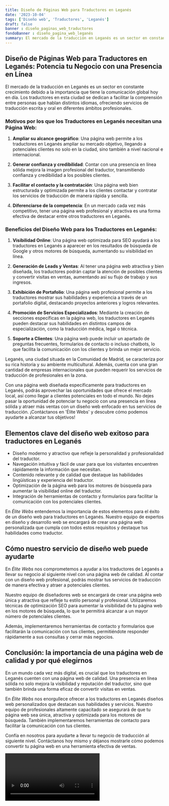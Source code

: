 ```yaml
---
title: Diseño de Páginas Web para Traductores en Leganés
date: '2023-10-04'
tags: ['Diseño web', 'Traductores', 'Leganés']
draft: false
banner : diseño_paginas_web_traductores
fondoBanner : diseño_pagina_web_leganés
summary: El mercado de la traducción en Leganés es un sector en constante crecimiento debido a la importancia que tiene la comunicación global hoy en día. Los traductores en esta ciudad se dedican a facilitar la comprensión entre personas que hablan distintos idiomas, ofreciendo servicios de traducción escrita y oral en diferentes ámbitos profesionales.
---
```


## Diseño de Páginas Web para Traductores en Leganés: Potencia tu Negocio con una Presencia en Línea

El mercado de la traducción en Leganés es un sector en constante crecimiento debido a la importancia que tiene la comunicación global hoy en día. Los traductores en esta ciudad se dedican a facilitar la comprensión entre personas que hablan distintos idiomas, ofreciendo servicios de traducción escrita y oral en diferentes ámbitos profesionales.

### Motivos por los que los Traductores en Leganés necesitan una Página Web: 

1. **Ampliar su alcance geográfico**: Una página web permite a los traductores en Leganés ampliar su mercado objetivo, llegando a potenciales clientes no solo en la ciudad, sino también a nivel nacional e internacional.

2. **Generar confianza y credibilidad**: Contar con una presencia en línea sólida mejora la imagen profesional del traductor, transmitiendo confianza y credibilidad a los posibles clientes.

3. **Facilitar el contacto y la contratación**: Una página web bien estructurada y optimizada permite a los clientes contactar y contratar los servicios de traducción de manera rápida y sencilla.

4. **Diferenciarse de la competencia**: En un mercado cada vez más competitivo, tener una página web profesional y atractiva es una forma efectiva de destacar entre otros traductores en Leganés.

### Beneficios del Diseño Web para los Traductores en Leganés:

1. **Visibilidad Online**: Una página web optimizada para SEO ayudará a los traductores en Leganés a aparecer en los resultados de búsqueda de Google y otros motores de búsqueda, aumentando su visibilidad en línea.

2. **Generación de Leads y Ventas**: Al tener una página web atractiva y bien diseñada, los traductores podrán captar la atención de posibles clientes y convertir visitas en ventas, aumentando así su flujo de trabajo y sus ingresos.

3. **Exhibición de Portafolio**: Una página web profesional permite a los traductores mostrar sus habilidades y experiencia a través de un portafolio digital, destacando proyectos anteriores y logros relevantes.

4. **Promoción de Servicios Especializados**: Mediante la creación de secciones específicas en la página web, los traductores en Leganés pueden destacar sus habilidades en distintos campos de especialización, como la traducción médica, legal o técnica.

5. **Soporte a Clientes**: Una página web puede incluir un apartado de preguntas frecuentes, formularios de contacto o incluso chatbots, lo que facilita la comunicación con los clientes y brinda un mejor servicio.

Leganés, una ciudad situada en la Comunidad de Madrid, se caracteriza por su rica historia y su ambiente multicultural. Además, cuenta con una gran cantidad de empresas internacionales que pueden requerir los servicios de traducción de profesionales en la zona.

Con una página web diseñada específicamente para traductores en Leganés, podrás aprovechar las oportunidades que ofrece el mercado local, así como llegar a clientes potenciales en todo el mundo. No dejes pasar la oportunidad de potenciar tu negocio con una presencia en línea sólida y atraer más ventas con un diseño web enfocado en tus servicios de traducción. ¡Contáctanos en 'Élite Webs' y descubre cómo podemos ayudarte a alcanzar tus objetivos!

<GifSeo />

<Cta />

## Elementos clave del diseño web exitoso para traductores en Leganés

- Diseño moderno y atractivo que refleje la personalidad y profesionalidad del traductor.
- Navegación intuitiva y fácil de usar para que los visitantes encuentren rápidamente la información que necesitan.
- Contenido relevante y de calidad que destaque las habilidades lingüísticas y experiencia del traductor.
- Optimización de la página web para los motores de búsqueda para aumentar la visibilidad online del traductor.
- Integración de herramientas de contacto y formularios para facilitar la comunicación con los potenciales clientes.

En *Élite Webs* entendemos la importancia de estos elementos para el éxito de un diseño web para traductores en Leganés. Nuestro equipo de expertos en diseño y desarrollo web se encargará de crear una página web personalizada que cumpla con todos estos requisitos y destaque tus habilidades como traductor.

## Cómo nuestro servicio de diseño web puede ayudarte

En *Élite Webs* nos comprometemos a ayudar a los traductores de Leganés a llevar su negocio al siguiente nivel con una página web de calidad. Al contar con un diseño web profesional, podrás mostrar tus servicios de traducción de manera efectiva y atraer a potenciales clientes.

Nuestro equipo de diseñadores web se encargará de crear una página web única y atractiva que refleje tu estilo personal y profesional. Utilizaremos técnicas de optimización SEO para aumentar la visibilidad de tu página web en los motores de búsqueda, lo que te permitirá alcanzar a un mayor número de potenciales clientes.

Además, implementaremos herramientas de contacto y formularios que facilitarán la comunicación con tus clientes, permitiéndote responder rápidamente a sus consultas y cerrar más negocios.

## Conclusión: la importancia de una página web de calidad y por qué elegirnos

En un mundo cada vez más digital, es crucial que los traductores en Leganés cuenten con una página web de calidad. Una presencia en línea sólida no solo mejora la visibilidad y reputación del traductor, sino que también brinda una forma eficaz de convertir visitas en ventas.

En *Élite Webs* nos enorgullece ofrecer a los traductores en Leganés diseños web personalizados que destacan sus habilidades y servicios. Nuestro equipo de profesionales altamente capacitado se asegurará de que tu página web sea única, atractiva y optimizada para los motores de búsqueda. También implementaremos herramientas de contacto para facilitar la comunicación con tus clientes.

Confía en nosotros para ayudarte a llevar tu negocio de traducción al siguiente nivel. Contáctanos hoy mismo y déjanos mostrarle cómo podemos convertir tu página web en una herramienta efectiva de ventas.

<Video />

<CtaBot job='Traductores' city='Leganés'/>

<Gmaps query='Leganés+españa+maps' />